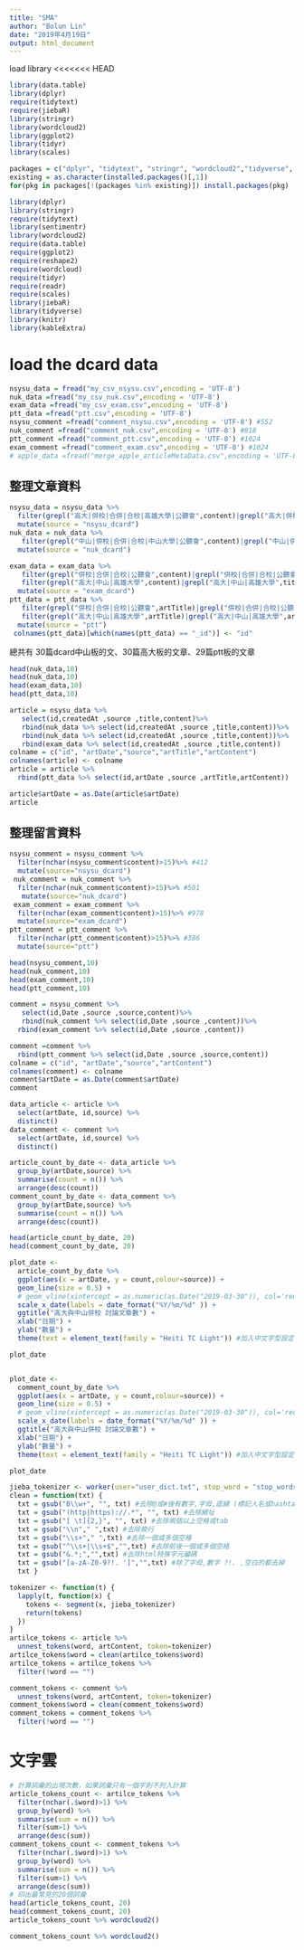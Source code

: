 ```yaml
---
title: "SMA"
author: "Bolun Lin"
date: "2019年4月19日"
output: html_document
---
```

load library
<<<<<<< HEAD
```r
library(data.table)
library(dplyr)
require(tidytext)
require(jiebaR)
library(stringr)
library(wordcloud2)
library(ggplot2)
library(tidyr)
library(scales)
```


```r
packages = c("dplyr", "tidytext", "stringr", "wordcloud2","tidyverse",'knitr','kableExtra', "ggplot2",'readr','data.table','reshape2','wordcloud','tidyr','scales','jiebaR','sentimentr','htmltools')
existing = as.character(installed.packages()[,1])
for(pkg in packages[!(packages %in% existing)]) install.packages(pkg)
```

```r
library(dplyr)
library(stringr)
require(tidytext)
library(sentimentr)
library(wordcloud2)
require(data.table)
require(ggplot2)
require(reshape2)
require(wordcloud)
require(tidyr)
require(readr)
require(scales)
library(jiebaR)
library(tidyverse)
library(knitr)
library(kableExtra)
```

# load the dcard data
```r
nsysu_data = fread("my_csv_nsysu.csv",encoding = 'UTF-8')
nuk_data =fread("my_csv_nuk.csv",encoding = 'UTF-8')
exam_data =fread("my_csv_exam.csv",encoding = 'UTF-8')
ptt_data =fread("ptt.csv",encoding = 'UTF-8')
nsysu_comment =fread("comment_nsysu.csv",encoding = 'UTF-8') #552
nuk_comment =fread("comment_nuk.csv",encoding = 'UTF-8') #818
ptt_comment =fread("comment_ptt.csv",encoding = 'UTF-8') #1024
exam_comment =fread("comment_exam.csv",encoding = 'UTF-8') #1024
# apple_data =fread("merge_apple_articleMetaData.csv",encoding = 'UTF-8') #蘋果資料不佳
```

## 整理文章資料
```r
nsysu_data = nsysu_data %>%
  filter(grepl("高大|併校|合併|合校|高雄大學|公聽會",content)|grepl("高大|併校|合併|合校|高雄大學|公聽會",title))%>%
  mutate(source = "nsysu_dcard")
nuk_data = nuk_data %>%
   filter(grepl("中山|併校|合併|合校|中山大學|公聽會",content)|grepl("中山|併校|合併|合校|中山大學|公聽會",title)) %>%
  mutate(source = "nuk_dcard")

exam_data = exam_data %>%
   filter(grepl("併校|合併|合校|公聽會",content)|grepl("併校|合併|合校|公聽會",title)) %>%
   filter(grepl("高大|中山|高雄大學",content)|grepl("高大|中山|高雄大學",title)) %>%
  mutate(source = "exam_dcard")
ptt_data = ptt_data %>%
   filter(grepl("併校|合併|合校|公聽會",artTitle)|grepl("併校|合併|合校|公聽會",artContent)) %>%
   filter(grepl("高大|中山|高雄大學",artTitle)|grepl("高大|中山|高雄大學",artContent)) %>%
  mutate(source = "ptt")
 colnames(ptt_data)[which(names(ptt_data) == "_id")] <- "id"
```
 總共有 30篇dcard中山板的文、30篇高大板的文章、29篇ptt板的文章
 
 
 
 
```r
head(nuk_data,10)
head(nuk_data,10)
head(exam_data,10)
head(ptt_data,10)
``` 
 
 
 
```r
article = nsysu_data %>%
   select(id,createdAt ,source ,title,content)%>% 
   rbind(nuk_data %>% select(id,createdAt ,source ,title,content))%>%
   rbind(nuk_data %>% select(id,createdAt ,source ,title,content))%>%
   rbind(exam_data %>% select(id,createdAt ,source ,title,content))
colname = c("id", "artDate","source","artTitle","artContent")
colnames(article) <- colname
article = article %>%
  rbind(ptt_data %>% select(id,artDate ,source ,artTitle,artContent))

article$artDate = as.Date(article$artDate)
article
```
## 整理留言資料
```r
nsysu_comment = nsysu_comment %>%
  filter(nchar(nsysu_comment$content)>15)%>% #412
  mutate(source="nsysu_dcard")
 nuk_comment = nuk_comment %>%
  filter(nchar(nuk_comment$content)>15)%>% #501
   mutate(source="nuk_dcard")
 exam_comment = exam_comment %>%
  filter(nchar(exam_comment$content)>15)%>% #978
  mutate(source="exam_dcard")
ptt_comment = ptt_comment %>%
  filter(nchar(ptt_comment$content)>15)%>% #386
  mutate(source="ptt")
```

```r
head(nsysu_comment,10)
head(nuk_comment,10)
head(exam_comment,10)
head(ptt_comment,10)
```

```r
comment = nsysu_comment %>%
   select(id,Date ,source ,source,content)%>% 
   rbind(nuk_comment %>% select(id,Date ,source ,content))%>%
  rbind(exam_comment %>% select(id,Date ,source ,content))

comment =comment %>%
  rbind(ptt_comment %>% select(id,Date ,source ,source,content))
colname = c("id", "artDate","source","artContent")
colnames(comment) <- colname
comment$artDate = as.Date(comment$artDate)
comment
```



```r
data_article <- article %>% 
  select(artDate, id,source) %>% 
  distinct()
data_comment <- comment %>% 
  select(artDate, id,source) %>% 
  distinct()
```


```r
article_count_by_date <- data_article %>% 
  group_by(artDate,source) %>% 
  summarise(count = n()) %>% 
  arrange(desc(count))
comment_count_by_date <- data_comment %>% 
  group_by(artDate,source) %>% 
  summarise(count = n()) %>% 
  arrange(desc(count))

head(article_count_by_date, 20)
head(comment_count_by_date, 20)
```

```r
plot_date <- 
  article_count_by_date %>% 
  ggplot(aes(x = artDate, y = count,colour=source)) +
  geom_line(size = 0.5) + 
  # geom_vline(xintercept = as.numeric(as.Date("2019-03-30")), col='red') + 
  scale_x_date(labels = date_format("%Y/%m/%d" )) +
  ggtitle("高大與中山併校 討論文章數") + 
  xlab("日期") + 
  ylab("數量") + 
  theme(text = element_text(family = "Heiti TC Light")) #加入中文字型設定，避免中文字顯示錯誤。

plot_date


plot_date <- 
  comment_count_by_date %>% 
  ggplot(aes(x = artDate, y = count,colour=source)) +
  geom_line(size = 0.5) + 
  # geom_vline(xintercept = as.numeric(as.Date("2019-03-30")), col='red') + 
  scale_x_date(labels = date_format("%Y/%m/%d" )) +
  ggtitle("高大與中山併校 討論文章數") + 
  xlab("日期") + 
  ylab("數量") + 
  theme(text = element_text(family = "Heiti TC Light")) #加入中文字型設定，避免中文字顯示錯誤。

plot_date

```



```r
jieba_tokenizer <- worker(user="user_dict.txt", stop_word = "stop_words.txt")
clean = function(txt) {
  txt = gsub("B\\w+", "", txt) #去除@或#後有數字,字母,底線 (標記人名或hashtag)
  txt = gsub("(http|https)://.*", "", txt) #去除網址
  txt = gsub("[ \t]{2,}", "", txt) #去除兩個以上空格或tab
  txt = gsub("\\n"," ",txt) #去除換行
  txt = gsub("\\s+"," ",txt) #去除一個或多個空格
  txt = gsub("^\\s+|\\s+$","",txt) #去除前後一個或多個空格
  txt = gsub("&.*;","",txt) #去除html特殊字元編碼
  txt = gsub("[a-zA-Z0-9?!. ']","",txt) #除了字母,數字 ?!. ,空白的都去掉
  txt }

tokenizer <- function(t) {
  lapply(t, function(x) {
    tokens <- segment(x, jieba_tokenizer)
    return(tokens)
  })
}
artilce_tokens <- article %>% 
  unnest_tokens(word, artContent, token=tokenizer)
artilce_tokens$word = clean(artilce_tokens$word)
artilce_tokens = artilce_tokens %>%
  filter(!word == "")

comment_tokens <- comment %>% 
  unnest_tokens(word, artContent, token=tokenizer)
comment_tokens$word = clean(comment_tokens$word)
comment_tokens = comment_tokens %>%
  filter(!word == "")
```
# 文字雲
```r
# 計算詞彙的出現次數，如果詞彙只有一個字則不列入計算
article_tokens_count <- artilce_tokens %>% 
  filter(nchar(.$word)>1) %>%
  group_by(word) %>% 
  summarise(sum = n()) %>% 
  filter(sum>1) %>%
  arrange(desc(sum))
comment_tokens_count <- comment_tokens %>% 
  filter(nchar(.$word)>1) %>%
  group_by(word) %>% 
  summarise(sum = n()) %>% 
  filter(sum>1) %>%
  arrange(desc(sum))
# 印出最常見的20個詞彙
head(article_tokens_count, 20)
head(comment_tokens_count, 20)
article_tokens_count %>% wordcloud2()

comment_tokens_count %>% wordcloud2()
```


